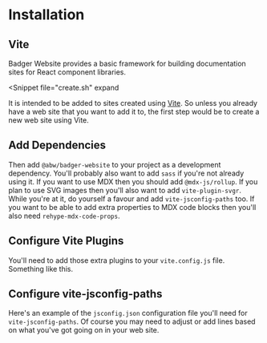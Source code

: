 
# Installation

## Vite

Badger Website provides a basic framework for building documentation sites
for React component libraries.

<Snippet
  file="create.sh"
  expand
>
It is intended to be added to sites created using
<a href="https://vitejs.dev/" target="_blank" rel="noreferrer">Vite</a>.
So unless you already have a web site that you want to add it to, the first
step would be to create a new web site using Vite.
</Snippet>

## Add Dependencies

Then add `@abw/badger-website` to your project as a development dependency.
You'll probably also want to add `sass` if you're not already using it.  If
you want to use MDX then you should add `@mdx-js/rollup`.  If you plan to use
SVG images then you'll also want to add `vite-plugin-svgr`.
While you're at it, do yourself a favour and add `vite-jsconfig-paths` too.
If you want to be able to add extra properties to MDX code blocks then you'll
also need `rehype-mdx-code-props`.

<Snippet
  file="install.sh"
  expand
/>

## Configure Vite Plugins

You'll need to add those extra plugins to your `vite.config.js` file.
Something like this.

<Snippet
  file="vite.config.js"
  caption="vite.config.js"
  expand
/>

## Configure vite-jsconfig-paths

Here's an example of the `jsconfig.json` configuration file you'll need for
`vite-jsconfig-paths`.  Of course you may need to adjust or add lines based
on what you've got going on in your web site.

<Snippet
  file="jsconfig.json"
  caption="jsconfig.json"
  expand
/>

